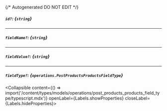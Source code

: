 {/* Autogenerated DO NOT EDIT  */}

##### `id?`: *{`string`}*

---
##### `fieldName?`: *{`string`}*

---
##### `fieldValue?`: *{`string`}*

---
##### `fieldType?`: *{`operations.PostProductsProductsFieldType`}*
<Collapsible content={() => import('/content/types/models/operations/post_products_products_field_type/typescript.mdx')} openLabel={Labels.showProperties} closeLabel={Labels.hideProperties}>
</Collapsible>


